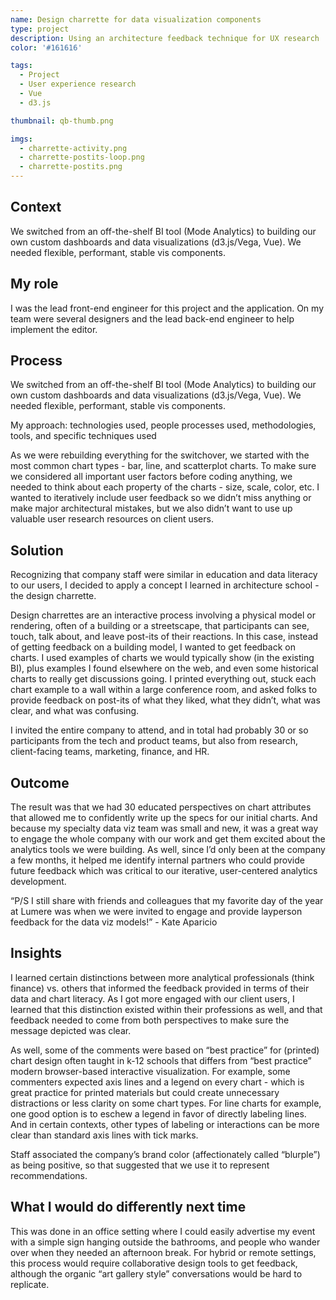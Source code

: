 ```yaml
---
name: Design charrette for data visualization components
type: project
description: Using an architecture feedback technique for UX research
color: '#161616'

tags:
  - Project
  - User experience research
  - Vue
  - d3.js

thumbnail: qb-thumb.png

imgs:
  - charrette-activity.png
  - charrette-postits-loop.png
  - charrette-postits.png
---
```


## Context

We switched from an off-the-shelf BI tool (Mode Analytics) to building our own custom dashboards and data visualizations (d3.js/Vega, Vue). We needed flexible, performant, stable vis components.

## My role

I was the lead front-end engineer for this project and the application. On my team were several designers and the lead back-end engineer to help implement the editor.

## Process

We switched from an off-the-shelf BI tool (Mode Analytics) to building our own custom dashboards and data visualizations (d3.js/Vega, Vue). We needed flexible, performant, stable vis components.

My approach: technologies used, people processes used, methodologies, tools, and specific techniques used

As we were rebuilding everything for the switchover, we started with the most common chart types - bar, line, and scatterplot charts. To make sure we considered all important user factors before coding anything, we needed to think about each property of the charts - size, scale, color, etc. I wanted to iteratively include user feedback so we didn’t miss anything or make major architectural mistakes, but we also didn’t want to use up valuable user research resources on client users.

## Solution

Recognizing that company staff were similar in education and data literacy to our users, I decided to apply a concept I learned in architecture school - the design charrette.

Design charrettes are an interactive process involving a physical model or rendering, often of a building or a streetscape, that participants can see, touch, talk about, and leave post-its of their reactions. In this case, instead of getting feedback on a building model, I wanted to get feedback on charts. I used examples of charts we would typically show (in the existing BI), plus examples I found elsewhere on the web, and even some historical charts to really get discussions going. I printed everything out, stuck each chart example to a wall within a large conference room, and asked folks to provide feedback on post-its of what they liked, what they didn’t, what was clear, and what was confusing.

I invited the entire company to attend, and in total had probably 30 or so participants from the tech and product teams, but also from research, client-facing teams, marketing, finance, and HR.

## Outcome

The result was that we had 30 educated perspectives on chart attributes that allowed me to confidently write up the specs for our initial charts. And because my specialty data viz team was small and new, it was a great way to engage the whole company with our work and get them excited about the analytics tools we were building. As well, since I’d only been at the company a few months, it helped me identify internal partners who could provide future feedback which was critical to our iterative, user-centered analytics development.

“P/S I still share with friends and colleagues that my favorite day of the year at Lumere was when we were invited to engage and provide layperson feedback for the data viz models!” - Kate Aparicio

## Insights

I learned certain distinctions between more analytical professionals (think finance) vs. others that informed the feedback provided in terms of their data and chart literacy. As I got more engaged with our client users, I learned that this distinction existed within their professions as well, and that feedback needed to come from both perspectives to make sure the message depicted was clear.

As well, some of the comments were based on “best practice” for (printed) chart design often taught in k-12 schools that differs from “best practice” modern browser-based interactive visualization. For example, some commenters expected axis lines and a legend on every chart - which is great practice for printed materials but could create unnecessary distractions or less clarity on some chart types. For line charts for example, one good option is to eschew a legend in favor of directly labeling lines. And in certain contexts, other types of labeling or interactions can be more clear than standard axis lines with tick marks.

Staff associated the company’s brand color (affectionately called “blurple”) as being positive, so that suggested that we use it to represent recommendations.

## What I would do differently next time

This was done in an office setting where I could easily advertise my event with a simple sign hanging outside the bathrooms, and people who wander over when they needed an afternoon break. For hybrid or remote settings, this process would require collaborative design tools to get feedback, although the organic “art gallery style” conversations would be hard to replicate.
